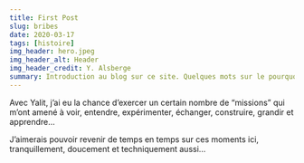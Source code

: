 ```yaml
---
title: First Post
slug: bribes
date: 2020-03-17
tags: [histoire]
img_header: hero.jpeg
img_header_alt: Header
img_header_credit: Y. Alsberge
summary: Introduction au blog sur ce site. Quelques mots sur le pourquoi du comment.
---
```


Avec Yalit, j’ai eu la chance d’exercer un certain nombre de “missions” qui m’ont amené à voir, entendre, expérimenter, échanger, construire, grandir et apprendre…

J’aimerais pouvoir revenir de temps en temps sur ces moments ici, tranquillement, doucement et techniquement aussi…
